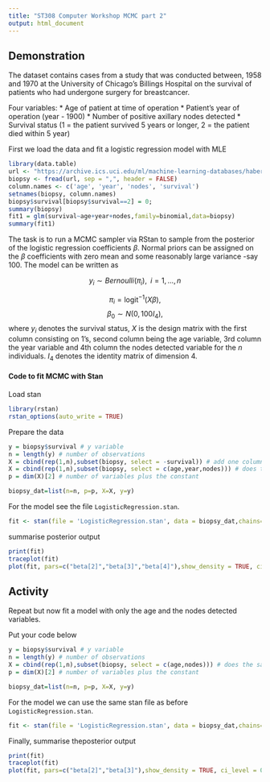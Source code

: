 ```yaml
---
title: "ST308 Computer Workshop MCMC part 2"
output: html_document
---
```


## Demonstration

The dataset contains cases from a study that was conducted between, 1958 and 1970 at the University of Chicago's Billings Hospital on the survival of patients who had undergone surgery for breastcancer.

Four variables:
  * Age of patient at time of operation 
  * Patient's year of operation (year - 1900)
  * Number of positive axillary nodes detected 
  * Survival status (1 = the patient survived 5 years or longer, 2 = the patient died within 5 year)

First we load the data and fit a logistic regression model with MLE

```r
library(data.table)
url <- "https://archive.ics.uci.edu/ml/machine-learning-databases/haberman/haberman.data"
biopsy <- fread(url, sep = ",", header = FALSE)
column.names <- c('age', 'year', 'nodes', 'survival')
setnames(biopsy, column.names)
biopsy$survival[biopsy$survival==2] = 0;
summary(biopsy)
fit1 = glm(survival~age+year+nodes,family=binomial,data=biopsy)
summary(fit1)
```

The task is to run a MCMC sampler via RStan to sample from the posterior of the logistic regression coefficients $\beta$. Normal priors can be assigned on the $\beta$ coefficients with zero mean and some reasonably large variance -say 100. The model can be written as

$$y_i\sim Bernoulli(\pi_i),\;\; i=1,...,n$$

$$\pi_i = \text{logit}^{-1}(X\beta),$$
$$\beta_0 \sim N(0,100I_4),$$
where $y_i$ denotes the survival status, $X$ is the design matrix with the first column consisting on 1's, second column being the age variable, 3rd column the year variable and 4th column the nodes detected variable for the $n$ individuals. $I_4$ denotes the identity matrix of dimension 4.


#### Code to fit MCMC with Stan

Load stan

```r
library(rstan)
rstan_options(auto_write = TRUE)
```

Prepare the data 

```r
y = biopsy$survival # y variable
n = length(y) # number of observations
X = cbind(rep(1,n),subset(biopsy, select = -survival)) # add one column of 1's for the constant and remove the y variable
X = cbind(rep(1,n),subset(biopsy, select = c(age,year,nodes))) # does the same as above
p = dim(X)[2] # number of variables plus the constant

biopsy_dat=list(n=n, p=p, X=X, y=y)
```

For the model see the file `LogisticRegression.stan`.

```r
fit <- stan(file = 'LogisticRegression.stan', data = biopsy_dat,chains=2,init=0,seed=1)
```

summarise posterior output

```r
print(fit)
traceplot(fit)
plot(fit, pars=c("beta[2]","beta[3]","beta[4]"),show_density = TRUE, ci_level = 0.95, fill_color = "green")
```

## Activity

Repeat but now fit a model with only the age and the nodes detected variables.

Put your code below

```r
y = biopsy$survival # y variable
n = length(y) # number of observations
X = cbind(rep(1,n),subset(biopsy, select = c(age,nodes))) # does the same as above
p = dim(X)[2] # number of variables plus the constant

biopsy_dat=list(n=n, p=p, X=X, y=y)
```

For the model we can use the same stan file as before `LogisticRegression.stan`.

```r
fit <- stan(file = 'LogisticRegression.stan', data = biopsy_dat,chains=2,init=0)
```

Finally, summarise theposterior output

```r
print(fit)
traceplot(fit)
plot(fit, pars=c("beta[2]","beta[3]"),show_density = TRUE, ci_level = 0.95, fill_color = "green")
```


